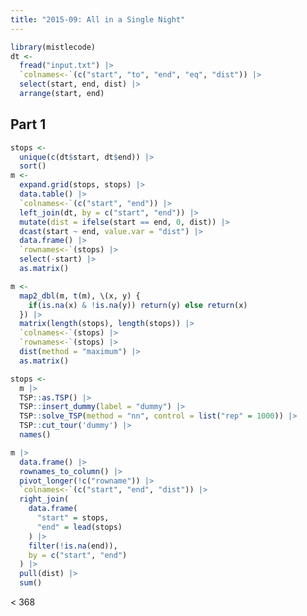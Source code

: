 ```yaml
---
title: "2015-09: All in a Single Night"
---
```


```r
library(mistlecode)
dt <- 
  fread("input.txt") |>
  `colnames<-`(c("start", "to", "end", "eq", "dist")) |>
  select(start, end, dist) |>
  arrange(start, end)
```

## Part 1

```r
stops <- 
  unique(c(dt$start, dt$end)) |>
  sort()
m <-
  expand.grid(stops, stops) |>
  data.table() |>
  `colnames<-`(c("start", "end")) |>
  left_join(dt, by = c("start", "end")) |>
  mutate(dist = ifelse(start == end, 0, dist)) |>
  dcast(start ~ end, value.var = "dist") |>
  data.frame() |>
  `rownames<-`(stops) |>
  select(-start) |>
  as.matrix()

m <-
  map2_dbl(m, t(m), \(x, y) {
    if(is.na(x) & !is.na(y)) return(y) else return(x)
  }) |>
  matrix(length(stops), length(stops)) |>
  `colnames<-`(stops) |>
  `rownames<-`(stops) |>
  dist(method = "maximum") |>
  as.matrix() 

stops <-
  m |>
  TSP::as.TSP() |>
  TSP::insert_dummy(label = "dummy") |>
  TSP::solve_TSP(method = "nn", control = list("rep" = 1000)) |>
  TSP::cut_tour('dummy') |>
  names()

m |>
  data.frame() |>
  rownames_to_column() |>
  pivot_longer(!c("rowname")) |>
  `colnames<-`(c("start", "end", "dist")) |>
  right_join(
    data.frame(
      "start" = stops,
      "end" = lead(stops)
    ) |>
    filter(!is.na(end)),
    by = c("start", "end")
  ) |>
  pull(dist) |>
  sum()
```

< 368

